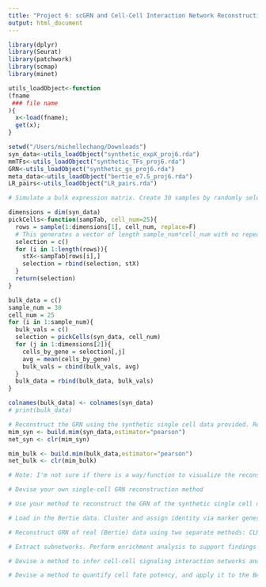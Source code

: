 ```yaml
---
title: "Project 6: scGRN and Cell-Cell Interaction Network Reconstruction"
output: html_document
---
```


```r
library(dplyr)
library(Seurat)
library(patchwork)
library(scmap)
library(minet)

utils_loadObject<-function
(fname
 ### file name
){
  x<-load(fname);
  get(x);
}

setwd("/Users/michellechang/Downloads")
syn_data<-utils_loadObject("synthetic_expX_proj6.rda")
mmTFs<-utils_loadObject("synthetic_TFs_proj6.rda")
GRN<-utils_loadObject("synthetic_gs_proj6.rda")
meta_data<-utils_loadObject("bertie_e7.5_proj6.rda")
LR_pairs<-utils_loadObject("LR_pairs.rda")
```

```r
# Simulate a bulk expression matrix. Create 30 samples by randomly selecting without replacement 25 single cells and averaging their expression.

dimensions = dim(syn_data)
pickCells<-function(sampTab, cell_num=25){
  rows = sample(1:dimensions[1], cell_num, replace=F)
  # This generates a vector of length sample_num*cell_num with no repeat numbers. That way, every 25 entries together make up a bulk sample, totaling to 30 samples made by random selection w/o replacement.
  selection = c()
  for (i in 1:length(rows)){
    stX<-sampTab[rows[i],]
    selection = rbind(selection, stX)
  }
  return(selection)
}

bulk_data = c()
sample_num = 30
cell_num = 25
for (i in 1:sample_num){
  bulk_vals = c()
  selection = pickCells(syn_data, cell_num)
  for (j in 1:dimensions[2]){
    cells_by_gene = selection[,j]
    avg = mean(cells_by_gene)
    bulk_vals = cbind(bulk_vals, avg)
  }
  bulk_data = rbind(bulk_data, bulk_vals)
}

colnames(bulk_data) <- colnames(syn_data)
# print(bulk_data)

```

```r
# Reconstruct the GRN using the synthetic single cell data provided. Reconstruct the GRN using the bulk data from the previous step.
mim_syn <- build.mim(syn_data,estimator="pearson") 
net_syn <- clr(mim_syn)

mim_bulk <- build.mim(bulk_data,estimator="pearson") 
net_bulk <- clr(mim_bulk)

# Note: I'm not sure if there is a way/function to visualize the reconstructed GRN for each? Because right now, it's just a bunch of numbers.
```

```r
# Devise your own single-cell GRN reconstruction method

```

```r
# Use your method to reconstruct the GRN of the synthetic single cell data. Compare performance to existing method

```

```r
# Load in the Bertie data. Cluster and assign identity via marker genes, or any of the automated methods we have covered in class. Feel free to convert to a Seurat object first. 

```

```r
# Reconstruct GRN of real (Bertie) data using two separate methods: CLR and your method.

```

```r
# Extract subnetworks. Perform enrichment analysis to support findings

```

```r
# Devise a method to infer cell-cell signaling interaction networks and utilize it to reconstruct the cell-cell interaction network of the data.

```

```r
# Devise a method to quantify cell fate potency, and apply it to the Bertie data.

```

